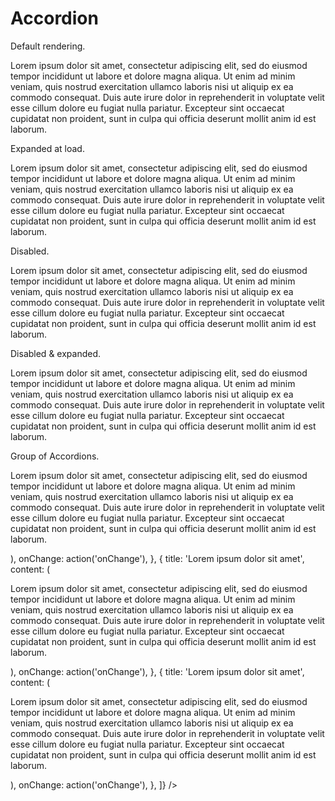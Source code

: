 

<Meta title="Components/Accordion" component={Accordion} />

# Accordion

Default rendering.

<Preview>
  <Story name="default">
    <Accordion title="Lorem ipsum dolor sit amet">
      <p>
        Lorem ipsum dolor sit amet, consectetur adipiscing elit, sed do eiusmod tempor incididunt
        ut labore et dolore magna aliqua. Ut enim ad minim veniam, quis nostrud exercitation
        ullamco laboris nisi ut aliquip ex ea commodo consequat. Duis aute irure dolor in
        reprehenderit in voluptate velit esse cillum dolore eu fugiat nulla pariatur. Excepteur
        sint occaecat cupidatat non proident, sunt in culpa qui officia deserunt mollit anim id
        est laborum.
      </p>
    </Accordion>
  </Story>
</Preview>

Expanded at load.

<Preview>
  <Story name="expanded by default">
    <Accordion title="Lorem ipsum dolor sit amet" defaultExpanded>
      <p>
        Lorem ipsum dolor sit amet, consectetur adipiscing elit, sed do eiusmod tempor incididunt
        ut labore et dolore magna aliqua. Ut enim ad minim veniam, quis nostrud exercitation
        ullamco laboris nisi ut aliquip ex ea commodo consequat. Duis aute irure dolor in
        reprehenderit in voluptate velit esse cillum dolore eu fugiat nulla pariatur. Excepteur
        sint occaecat cupidatat non proident, sunt in culpa qui officia deserunt mollit anim id
        est laborum.
      </p>
    </Accordion>
  </Story>
</Preview>

Disabled.

<Preview>
  <Story name="disabled">
    <Accordion title="Lorem ipsum dolor sit amet" disabled>
      <p>
        Lorem ipsum dolor sit amet, consectetur adipiscing elit, sed do eiusmod tempor incididunt
        ut labore et dolore magna aliqua. Ut enim ad minim veniam, quis nostrud exercitation
        ullamco laboris nisi ut aliquip ex ea commodo consequat. Duis aute irure dolor in
        reprehenderit in voluptate velit esse cillum dolore eu fugiat nulla pariatur. Excepteur
        sint occaecat cupidatat non proident, sunt in culpa qui officia deserunt mollit anim id
        est laborum.
      </p>
    </Accordion>
  </Story>
</Preview>

Disabled & expanded.

<Preview>
  <Story name="disabled &amp; expanded">
    <Accordion title="Lorem ipsum dolor sit amet" disabled defaultExpanded>
      <p>
        Lorem ipsum dolor sit amet, consectetur adipiscing elit, sed do eiusmod tempor incididunt
        ut labore et dolore magna aliqua. Ut enim ad minim veniam, quis nostrud exercitation
        ullamco laboris nisi ut aliquip ex ea commodo consequat. Duis aute irure dolor in
        reprehenderit in voluptate velit esse cillum dolore eu fugiat nulla pariatur. Excepteur
        sint occaecat cupidatat non proident, sunt in culpa qui officia deserunt mollit anim id
        est laborum.
      </p>
    </Accordion>
  </Story>
</Preview>

Group of Accordions.

<Preview>
  <Story name="group of accordions">
    <AccordionGroup
      items={[
        {
          title: 'Lorem ipsum dolor sit amet',
          content: (
            <p>
              Lorem ipsum dolor sit amet, consectetur adipiscing elit, sed do eiusmod tempor
              incididunt ut labore et dolore magna aliqua. Ut enim ad minim veniam, quis nostrud
              exercitation ullamco laboris nisi ut aliquip ex ea commodo consequat. Duis aute
              irure dolor in reprehenderit in voluptate velit esse cillum dolore eu fugiat nulla
              pariatur. Excepteur sint occaecat cupidatat non proident, sunt in culpa qui officia
              deserunt mollit anim id est laborum.
            </p>
          ),
          onChange: action('onChange'),
        },
        {
          title: 'Lorem ipsum dolor sit amet',
          content: (
            <p>
              Lorem ipsum dolor sit amet, consectetur adipiscing elit, sed do eiusmod tempor
              incididunt ut labore et dolore magna aliqua. Ut enim ad minim veniam, quis nostrud
              exercitation ullamco laboris nisi ut aliquip ex ea commodo consequat. Duis aute
              irure dolor in reprehenderit in voluptate velit esse cillum dolore eu fugiat nulla
              pariatur. Excepteur sint occaecat cupidatat non proident, sunt in culpa qui officia
              deserunt mollit anim id est laborum.
            </p>
          ),
          onChange: action('onChange'),
        },
        {
          title: 'Lorem ipsum dolor sit amet',
          content: (
            <p>
              Lorem ipsum dolor sit amet, consectetur adipiscing elit, sed do eiusmod tempor
              incididunt ut labore et dolore magna aliqua. Ut enim ad minim veniam, quis nostrud
              exercitation ullamco laboris nisi ut aliquip ex ea commodo consequat. Duis aute
              irure dolor in reprehenderit in voluptate velit esse cillum dolore eu fugiat nulla
              pariatur. Excepteur sint occaecat cupidatat non proident, sunt in culpa qui officia
              deserunt mollit anim id est laborum.
            </p>
          ),
          onChange: action('onChange'),
        },
      ]}
    />
  </Story>
</Preview>
